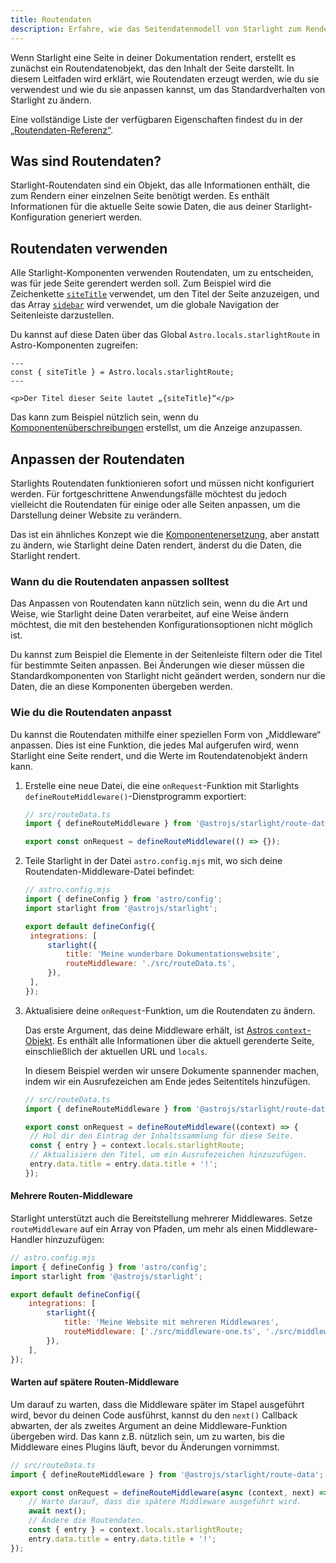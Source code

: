 ```yaml
---
title: Routendaten
description: Erfahre, wie das Seitendatenmodell von Starlight zum Rendern deiner Seiten verwendet wird und wie du es anpassen kannst.
---
```



Wenn Starlight eine Seite in deiner Dokumentation rendert, erstellt es zunächst ein Routendatenobjekt, das den Inhalt der Seite darstellt.
In diesem Leitfaden wird erklärt, wie Routendaten erzeugt werden, wie du sie verwendest und wie du sie anpassen kannst, um das Standardverhalten von Starlight zu ändern.

Eine vollständige Liste der verfügbaren Eigenschaften findest du in der [„Routendaten-Referenz“](/de/reference/route-data/).

## Was sind Routendaten?

Starlight-Routendaten sind ein Objekt, das alle Informationen enthält, die zum Rendern einer einzelnen Seite benötigt werden.
Es enthält Informationen für die aktuelle Seite sowie Daten, die aus deiner Starlight-Konfiguration generiert werden.

## Routendaten verwenden

Alle Starlight-Komponenten verwenden Routendaten, um zu entscheiden, was für jede Seite gerendert werden soll.
Zum Beispiel wird die Zeichenkette [`siteTitle`](/de/reference/route-data/#sitetitle) verwendet, um den Titel der Seite anzuzeigen, und das Array [`sidebar`](/de/reference/route-data/#sidebar) wird verwendet, um die globale Navigation der Seitenleiste darzustellen.

Du kannst auf diese Daten über das Global `Astro.locals.starlightRoute` in Astro-Komponenten zugreifen:

```astro title="example.astro" {2}
---
const { siteTitle } = Astro.locals.starlightRoute;
---

<p>Der Titel dieser Seite lautet „{siteTitle}“</p>
```

Das kann zum Beispiel nützlich sein, wenn du [Komponentenüberschreibungen](/de/guides/overriding-components/) erstellst, um die Anzeige anzupassen.

## Anpassen der Routendaten

Starlights Routendaten funktionieren sofort und müssen nicht konfiguriert werden.
Für fortgeschrittene Anwendungsfälle möchtest du jedoch vielleicht die Routendaten für einige oder alle Seiten anpassen, um die Darstellung deiner Website zu verändern.

Das ist ein ähnliches Konzept wie die [Komponentenersetzung](/de/guides/overriding-components/), aber anstatt zu ändern, wie Starlight deine Daten rendert, änderst du die Daten, die Starlight rendert.

### Wann du die Routendaten anpassen solltest

Das Anpassen von Routendaten kann nützlich sein, wenn du die Art und Weise, wie Starlight deine Daten verarbeitet, auf eine Weise ändern möchtest, die mit den bestehenden Konfigurationsoptionen nicht möglich ist.

Du kannst zum Beispiel die Elemente in der Seitenleiste filtern oder die Titel für bestimmte Seiten anpassen.
Bei Änderungen wie dieser müssen die Standardkomponenten von Starlight nicht geändert werden, sondern nur die Daten, die an diese Komponenten übergeben werden.

### Wie du die Routendaten anpasst

Du kannst die Routendaten mithilfe einer speziellen Form von „Middleware“ anpassen.
Dies ist eine Funktion, die jedes Mal aufgerufen wird, wenn Starlight eine Seite rendert, und die Werte im Routendatenobjekt ändern kann.

<Steps>

1. Erstelle eine neue Datei, die eine `onRequest`-Funktion mit Starlights `defineRouteMiddleware()`-Dienstprogramm exportiert:

   ```ts
   // src/routeData.ts
   import { defineRouteMiddleware } from '@astrojs/starlight/route-data';

   export const onRequest = defineRouteMiddleware(() => {});
   ```

2. Teile Starlight in der Datei `astro.config.mjs` mit, wo sich deine Routendaten-Middleware-Datei befindet:

   ```js ins={9}
   // astro.config.mjs
   import { defineConfig } from 'astro/config';
   import starlight from '@astrojs/starlight';

   export default defineConfig({
   	integrations: [
   		starlight({
   			title: 'Meine wunderbare Dokumentationswebsite',
   			routeMiddleware: './src/routeData.ts',
   		}),
   	],
   });
   ```

3. Aktualisiere deine `onRequest`-Funktion, um die Routendaten zu ändern.

   Das erste Argument, das deine Middleware erhält, ist [Astros `context`-Objekt](https://docs.astro.build/de/reference/api-reference/).
   Es enthält alle Informationen über die aktuell gerenderte Seite, einschließlich der aktuellen URL und `locals`.

   In diesem Beispiel werden wir unsere Dokumente spannender machen, indem wir ein Ausrufezeichen am Ende jedes Seitentitels hinzufügen.

   ```ts
   // src/routeData.ts
   import { defineRouteMiddleware } from '@astrojs/starlight/route-data';

   export const onRequest = defineRouteMiddleware((context) => {
   	// Hol dir den Eintrag der Inhaltssammlung für diese Seite.
   	const { entry } = context.locals.starlightRoute;
   	// Aktualisiere den Titel, um ein Ausrufezeichen hinzuzufügen.
   	entry.data.title = entry.data.title + '!';
   });
   ```

</Steps>

#### Mehrere Routen-Middleware

Starlight unterstützt auch die Bereitstellung mehrerer Middlewares.
Setze `routeMiddleware` auf ein Array von Pfaden, um mehr als einen Middleware-Handler hinzuzufügen:

```js {9}
// astro.config.mjs
import { defineConfig } from 'astro/config';
import starlight from '@astrojs/starlight';

export default defineConfig({
	integrations: [
		starlight({
			title: 'Meine Website mit mehreren Middlewares',
			routeMiddleware: ['./src/middleware-one.ts', './src/middleware-two.ts'],
		}),
	],
});
```

#### Warten auf spätere Routen-Middleware

Um darauf zu warten, dass die Middleware später im Stapel ausgeführt wird, bevor du deinen Code ausführst, kannst du den `next()` Callback abwarten, der als zweites Argument an deine Middleware-Funktion übergeben wird.
Das kann z.B. nützlich sein, um zu warten, bis die Middleware eines Plugins läuft, bevor du Änderungen vornimmst.

```ts "next" "await next();"
// src/routeData.ts
import { defineRouteMiddleware } from '@astrojs/starlight/route-data';

export const onRequest = defineRouteMiddleware(async (context, next) => {
	// Warte darauf, dass die spätere Middleware ausgeführt wird.
	await next();
	// Ändere die Routendaten.
	const { entry } = context.locals.starlightRoute;
	entry.data.title = entry.data.title + '!';
});
```
